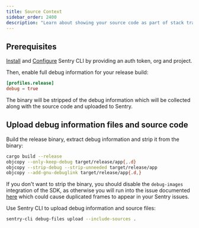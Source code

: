 ```yaml
---
title: Source Context
sidebar_order: 2400
description: "Learn about showing your source code as part of stack traces."
---
```


## Prerequisites

[Install](/cli/installation/) and [Configure](/cli/configuration/) Sentry CLI by providing an auth token, org and project.

Then, enable full debug information for your release build:
```toml {filename:Cargo.toml}
[profiles.release]
debug = true
```

The binary will be stripped of the debug information which will be collected along with the source code and uploaded to Sentry.

## Upload debug information files and source code

Build the release binary, extract debug information and strip it from the binary:
```bash
cargo build --release
objcopy --only-keep-debug target/release/app{,.d}
objcopy --strip-debug --strip-unneeded target/release/app
objcopy --add-gnu-debuglink target/release/app{.d,}
```

If you don't want to strip the binary, you should disable the `debug-images` integration of the SDK, as otherwise you will run into the issue documented [here](https://github.com/getsentry/sentry-rust/issues/470#issuecomment-1472136215) which could cause duplicated frames to appear in your Sentry issues.

Use Sentry CLI to upload debug information and source files:

```bash	
sentry-cli debug-files upload --include-sources .
```
